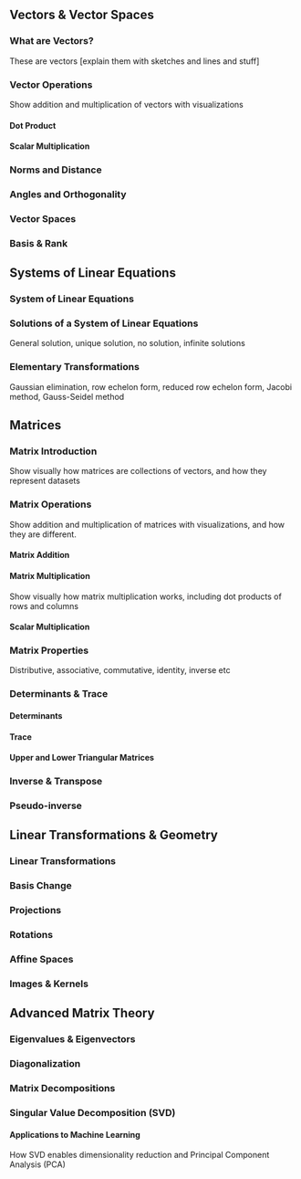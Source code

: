 
<VectorBreakout />

## Vectors & Vector Spaces

### What are Vectors?

These are vectors [explain them with sketches and lines and stuff]

<VectorAddition />

### Vector Operations

Show addition and multiplication of vectors with visualizations

#### Dot Product

#### Scalar Multiplication

### Norms and Distance

### Angles and Orthogonality

### Vector Spaces

### Basis & Rank

## Systems of Linear Equations

### System of Linear Equations

### Solutions of a System of Linear Equations

General solution, unique solution, no solution, infinite solutions

### Elementary Transformations

Gaussian elimination, row echelon form, reduced row echelon form, Jacobi method, Gauss-Seidel method

## Matrices

### Matrix Introduction

Show visually how matrices are collections of vectors, and how they represent datasets

### Matrix Operations

Show addition and multiplication of matrices with visualizations, and how they are different.

#### Matrix Addition

#### Matrix Multiplication

Show visually how matrix multiplication works, including dot products of rows and columns

#### Scalar Multiplication

### Matrix Properties

Distributive, associative, commutative, identity, inverse etc

### Determinants & Trace

#### Determinants

#### Trace

#### Upper and Lower Triangular Matrices

### Inverse & Transpose

### Pseudo-inverse

## Linear Transformations & Geometry

### Linear Transformations

### Basis Change

### Projections

### Rotations

### Affine Spaces

### Images & Kernels

## Advanced Matrix Theory

### Eigenvalues & Eigenvectors

### Diagonalization

### Matrix Decompositions

### Singular Value Decomposition (SVD)

#### Applications to Machine Learning

How SVD enables dimensionality reduction and Principal Component Analysis (PCA)